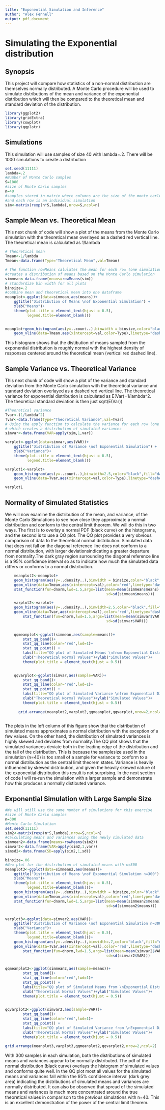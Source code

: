 ```yaml
---
title: "Exponential Simulation and Inference"
author: "Alex Fennell"
output: pdf_document
---
```


# Simulating the Exponential distribution

## Synopsis
This project will compare how statistics of a non-normal distribution are 
themselves normally distributed. A Monte Carlo procedure will be used to simulate
distributions of the mean and variance of the exponential distribution
which will then be compared to the theoretical mean and standard deviation of the
distribution. 

```r
library(ggplot2)
library(gridExtra)
library(cowplot)
library(qqplotr)
```

## Simulations
This simulation will use samples of size 40 with lambda=.2. There will be 1000
simulations to create a distribution

``` r
set.seed(11111)
lambda=.2
#Number of Monte Carlo samples
S=1000
#size of Monte Carlo samples
n=40
#samples stored in matrix where columns are the size of the monte carlo samples
#and each row is an individual simulation
sim<-matrix(rexp(n*S,lambda),nrow=S,ncol=n)

```

## Sample Mean vs. Theoretical Mean
This next chunk of code will show a plot of the means from the Monte Carlo 
simulation with the theoretical mean overlayed as a dashed red vertical line. The
theoretical mean is calculated as 1/lambda
``` r
# Theoretical mean
Tmean<-1/lambda
Tmean<-data.frame(Type="Theoretical Mean",val=Tmean)

# The function rowMeans calulates the mean for each row (one simulation), which 
#creates a distribution of means based on the Monte Carlo simulation
simmean<-data.frame(means=rowMeans(sim))
# standardize bin width for all plots
binsize=.2
#combine mean and theoretical mean into one dataframe
meanplot<-ggplot(data=simmean,aes(means))+
    ggtitle("Distribution of Means \nof Exponential Simulation") +
    xlab("Means")+
    theme(plot.title = element_text(hjust = 0.5),
          legend.title=element_blank())
    

meanplot+geom_histogram(aes(y=..count..),binwidth = binsize,color="black",fill="lightblue")+
    geom_vline(data=Tmean,aes(xintercept=val,color=Type),linetype="dashed",size=1.5)

```

This histogram shows that the distibution of means sampled from the exponential
distribution is roughly normal with the highest density of responses centered 
around the theoretical mean (vertical red dashed line).

## Sample Variance vs. Theoretical Variance
This next chunk of code will show a plot of the variance and standard deviation
from the Monte Carlo simulation with the theoretical variance and standard deviation
overlayed as a dashed red vertical line. The theoretical variance for exponential 
distribution is calculated as E(Var)=1/lambda^2. The theoretical standard deviation
is then just sqrt(E(Var))
``` r
#Theoretical variance
Tvar<-(1/lambda^2)
Tvar<-data.frame(Type="Theoretical Variance",val=Tvar)
# Using the apply function to calculate the variance for each row (one simulation),
# which creates a distribution of simulated variances
simvar<-data.frame(VAR=apply(sim,1,var))

varplot<-ggplot(data=simvar,aes(VAR))+
    ggtitle("Distribution of Variance \nof Exponential Simulation") +
    xlab("Variance")+
    theme(plot.title = element_text(hjust = 0.5),
          legend.title=element_blank())

varplot1<-varplot+
    geom_histogram(aes(y=..count..),binwidth=2.5,color="black",fill="darkgreen")+
    geom_vline(data=Tvar,aes(xintercept=val,color=Type),linetype="dashed",size=1.5) 

varplot1

```




## Normality of Simulated Statistics
We will now examine the distribution of the mean, and variance, of the Monte 
Carlo Simulations to see how close they approximate a normal distribution
and conform to the central limit theorem. We will do this in two ways. The first
is to overlay a normal PDF (black curve) on the histograms, and the second is to use a QQ plot.
The QQ plot provides a very obvious comparison of data to the theoretical normal
distribution. Simulated data that does not fall on the diagonal reference line 
does not conform to a normal distribution, with larger deviationsindicating a 
greater departure from normality.The dark gray region surrounding the diagonal
reference line is a 95% confidence interval so as to indicate how much the 
simulated data differs or conforms to a normal distribution.

```r
    meanplot2<-meanplot+
    geom_histogram(aes(y=..density..),binwidth = binsize,color="black",fill="lightblue")+
    geom_vline(data=Tmean,aes(xintercept=val),color='red',linetype="dashed",size=1.5)+
    stat_function(fun=dnorm,lwd=1.5,args=list(mean=mean(simmean$means),
                                              sd=sd(simmean$means)))

    varplot2<-varplot+
    geom_histogram(aes(y=..density..),binwidth=2.5,color="black",fill="darkgreen")+
    geom_vline(data=Tvar,aes(xintercept=val),color='red',linetype="dashed",size=1.5)+ 
        stat_function(fun=dnorm,lwd=1.5,args=list(mean=mean(simvar$VAR),
                                              sd=sd(simvar$VAR)))
    

    qqmeanplot<-ggplot(simmean,aes(sample=means))+
        stat_qq_band()+
        stat_qq_line(color='red',lwd=1)+
        stat_qq_point() +
        labs(title="QQ plot of Simulated Means \nfrom Exponential Distribution") + 
        xlab("Theoretical Normal Values")+ylab("Simulated Values")+
        theme(plot.title = element_text(hjust = 0.5))

    
    qqvarplot<-ggplot(simvar,aes(sample=VAR))+
        stat_qq_band()+
        stat_qq_line(color='red',lwd=1)+
        stat_qq_point() +
        labs(title="QQ plot of Simulated Variance \nfrom Exponential Distribution") + 
        xlab("Theoretical Normal Values")+ylab("Simulated Values")+
        theme(plot.title = element_text(hjust = 0.5))
    
      grid.arrange(meanplot2,varplot2,qqmeanplot,qqvarplot,nrow=2,ncol=2)
     
```

The plots in the left column of this figure show that the distribution of 
simulated means approximates a normal distribution with the exception of a few values.
On the other hand, the distribution of simulated variances is highly skewed and 
deviates from normality.The QQ plot shows that the simulated variances deviate 
both in the leading edge of the distribution and the tail of the distribution. This 
is because the samplesize used in the simulation (n=40) is too small of a sample 
for variance to conform to a normal distribution as the central limit theorem 
states. Variance is heavily influenced by skewed distribution, and given the 
heavily skewed nature of the exponential distribution this result is not surprising. 
In the next section of code I will re-run the simulation with a larger sample and 
demonstrate how this produces a normally distibuted variance.

## Exponential Simulation with Large Sample Size

```r
#We will still use the same number of simulations for this exercise
#size of Monte Carlo samples
n=300
#Monte Carlo Simulation
set.seed(11111)
sim2<-matrix(rexp(n*S,lambda),nrow=S,ncol=n)
#Calculating means and variances using the newly simulated data
simmean2<-data.frame(means=rowMeans(sim2))
simvar2<-data.frame(VAR=apply(sim2,1,var))
simsd2<-data.frame(SD=apply(sim2,1,sd))

binsize=.06
#New plot for the distribution of simulated means with n=300
meanplot3<-ggplot(data=simmean2,aes(means))+
    ggtitle("Distribution of Means \nof Exponential Simulation n=300") +
    xlab("Means")+
    theme(plot.title = element_text(hjust = 0.5),
          legend.title=element_blank())+
    geom_histogram(aes(y=..density..),binwidth = binsize,color="black",fill="lightblue")+
    geom_vline(data=Tmean,aes(xintercept=val),color='red',linetype="dashed",size=1.5)+
    stat_function(fun=dnorm,lwd=1.5,args=list(mean=mean(simmean2$means),
                                              sd=sd(simmean2$means)))


varplot3<-ggplot(data=simvar2,aes(VAR))+
    ggtitle("Distribution of Variance \nof Exponential Simulation n=300") +
    xlab("Variance")+
    theme(plot.title = element_text(hjust = 0.5),
          legend.title=element_blank())+
    geom_histogram(aes(y=..density..),binwidth=.7,color="black",fill="darkgreen")+
    geom_vline(data=Tvar,aes(xintercept=val),color='red',linetype="dashed",size=1.5)+ 
        stat_function(fun=dnorm,lwd=1.5,args=list(mean=mean(simvar2$VAR),
                                              sd=sd(simvar2$VAR)))


qqmeanplot2<-ggplot(simmean2,aes(sample=means))+
        stat_qq_band()+
        stat_qq_line(color='red',lwd=1)+
        stat_qq_point() +
        labs(title="QQ plot of Simulated Means from \nExponential Distribution n=300") + 
        xlab("Theoretical Normal Values")+ylab("Simulated Values")+
        theme(plot.title = element_text(hjust = 0.5))

    
qqvarplot2<-ggplot(simvar2,aes(sample=VAR))+
        stat_qq_band()+
        stat_qq_line(color='red',lwd=1)+
        stat_qq_point() +
        labs(title="QQ plot of Simulated Variance from \nExponential Distribution n=300") + 
        xlab("Theoretical Normal Values")+ylab("Simulated Values")+
        theme(plot.title = element_text(hjust = 0.5))
    
grid.arrange(meanplot3,varplot3,qqmeanplot2,qqvarplot2,nrow=2,ncol=2)
```

With 300 samples in each simulation, both the distributions of simulated means and 
variances appear to be normally distributed. The pdf of the normal distribution 
(black curve) overlays the histogram of simulated values and conforms quite well.
In the QQ plot most all values for the simulated means and variances fall within
the 95% confidence interval (dark grey area) indicating the distributions of 
simulated means and variances are normally distributed. It can also be observed
that spread of the simulated means and variances is much more concentrated around
the true theoretical values in comparison to the previous simulations with n=40.
This is an excellent demonstration of the power of the central limit theorem.
